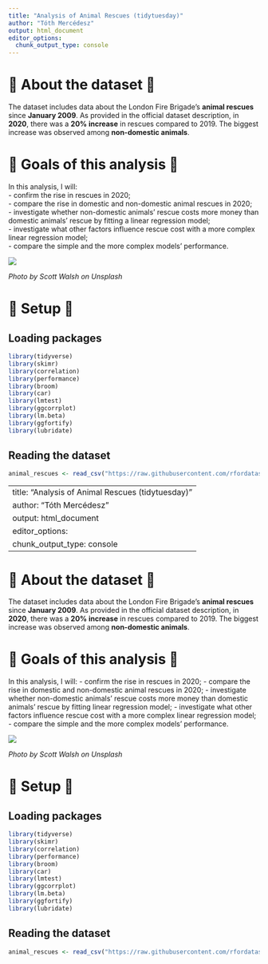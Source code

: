 ```yaml
---
title: "Analysis of Animal Rescues (tidytuesday)"
author: "Tóth Mercédesz"
output: html_document
editor_options: 
  chunk_output_type: console
---
```

# 🐾 About the dataset 🐾

The dataset includes data about the London Fire Brigade's **animal rescues** since **January 2009**. As provided in the official dataset description, in **2020**, there was a **20% increase** in rescues compared to 2019. The biggest increase was observed among **non-domestic animals**.

# 🐾 Goals of this analysis 🐾

In this analysis, I will:  
- confirm the rise in rescues in 2020;  
- compare the rise in domestic and non-domestic animal rescues in 2020;  
- investigate whether non-domestic animals' rescue costs more money than domestic animals' rescue by fitting a linear regression model;  
- investigate what other factors influence rescue cost with a more complex linear regression model;  
- compare the simple and the more complex models' performance.  

![](https://images.unsplash.com/photo-1500479694472-551d1fb6258d?q=80&w=2070&auto=format&fit=crop&ixlib=rb-4.0.3&ixid=M3wxMjA3fDB8MHxwaG90by1wYWdlfHx8fGVufDB8fHx8fA%3D%3D)

*Photo by Scott Walsh on Unsplash*

# 🐾 Setup 🐾

## Loading packages

```r
library(tidyverse)
library(skimr)
library(correlation)
library(performance)
library(broom)
library(car)
library(lmtest)
library(ggcorrplot)
library(lm.beta)
library(ggfortify)
library(lubridate)
```

## Reading the dataset

```r
animal_rescues <- read_csv("https://raw.githubusercontent.com/rfordatascience/tidytuesday/main/data/2021/2021-06-29/animal_rescues.csv")
```
---
title: "Analysis of Animal Rescues (tidytuesday)"
author: "Tóth Mercédesz"
output: html_document
editor_options: 
  chunk_output_type: console
---
# 🐾 About the dataset 🐾

The dataset includes data about the London Fire Brigade's **animal rescues** since **January 2009**. As provided in the official dataset description, in **2020**, there was a **20% increase** in rescues compared to 2019. The biggest increase was observed among **non-domestic animals**.

# 🐾 Goals of this analysis 🐾

In this analysis, I will:
- confirm the rise in rescues in 2020;
- compare the rise in domestic and non-domestic animal rescues in 2020;
- investigate whether non-domestic animals' rescue costs more money  than domestic animals' rescue by fitting linear regression model;
- investigate what other factors influence rescue cost with a more complex linear regression model;
- compare the simple and the more complex models' performance.

![](https://unsplash.com/photos/brown-animal-on-green-grass-CQl3Y5bV6FA?fbclid=IwZXh0bgNhZW0CMTEAAR3WEhPMvzJhAjxX7eeva-pQReK8zQtncIzwZbh5gTTJCj3KXel5s-G8w1A_aem_NAjyAU18jwqKcNRbIx4U5w)

*Photo by Scott Walsh on Unsplash*

# 🐾 Setup 🐾

## Loading packages

```r
library(tidyverse)
library(skimr)
library(correlation)
library(performance)
library(broom)
library(car)
library(lmtest)
library(ggcorrplot)
library(lm.beta)
library(ggfortify)
library(lubridate)
```

## Reading the dataset

```r
animal_rescues <- read_csv("https://raw.githubusercontent.com/rfordatascience/tidytuesday/main/data/2021/2021-06-29/animal_rescues.csv")
```
